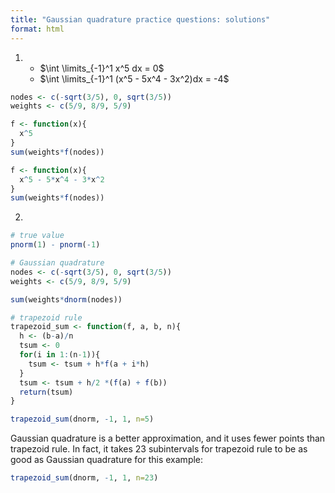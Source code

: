 ```yaml
---
title: "Gaussian quadrature practice questions: solutions"
format: html
---
```


1.
    * $\int \limits_{-1}^1 x^5 dx = 0$
    * $\int \limits_{-1}^1 (x^5 - 5x^4 - 3x^2)dx = -4$
    
```r
nodes <- c(-sqrt(3/5), 0, sqrt(3/5))
weights <- c(5/9, 8/9, 5/9)

f <- function(x){
  x^5
}
sum(weights*f(nodes))

f <- function(x){
  x^5 - 5*x^4 - 3*x^2
}
sum(weights*f(nodes))
```

2. 

```r
# true value
pnorm(1) - pnorm(-1)

# Gaussian quadrature
nodes <- c(-sqrt(3/5), 0, sqrt(3/5))
weights <- c(5/9, 8/9, 5/9)

sum(weights*dnorm(nodes))

# trapezoid rule
trapezoid_sum <- function(f, a, b, n){
  h <- (b-a)/n
  tsum <- 0
  for(i in 1:(n-1)){
    tsum <- tsum + h*f(a + i*h)
  }
  tsum <- tsum + h/2 *(f(a) + f(b))
  return(tsum)
}

trapezoid_sum(dnorm, -1, 1, n=5)
```

Gaussian quadrature is a better approximation, and it uses fewer points than trapezoid rule. In fact, it takes 23 subintervals for trapezoid rule to be as good as Gaussian quadrature for this example:

```r
trapezoid_sum(dnorm, -1, 1, n=23)
```




